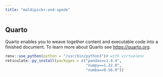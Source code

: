 ```yaml
---
title: "maldipickr-and-spede"
---
```


## Quarto

Quarto enables you to weave together content and executable code into a finished document. To learn more about Quarto see <https://quarto.org>.

```r
renv::use_python(python = "/usr/bin/python3")# with virtualenv
reticulate::py_install(packages = c("pandas==1.4.4",
                                    "numpy==1.22.0",
                                    "numba==0.56.0"))
```
